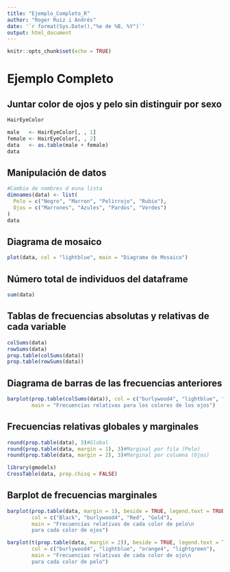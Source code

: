 ```yaml
---
title: "Ejemplo_Completo_R"
author: "Roger Ruiz i Andrés"
date: '`r format(Sys.Date(),"%e de %B, %Y")`'
output: html_document
---
```


```r
knitr::opts_chunk$set(echo = TRUE)
```

# Ejemplo Completo

## Juntar color de ojos y pelo sin distinguir por sexo

```r
HairEyeColor
```


```r
male   <- HairEyeColor[, , 1]
female <- HairEyeColor[, , 2]
data   <- as.table(male + female)
data
```

## Manipulación de datos

```r
#Cambio de nombres d euna lista
dimnames(data) <- list(
  Pelo = c("Negro", "Marron", "Pelirrojo", "Rubio"),
  Ojos = c("Marrones", "Azules", "Pardos", "Verdes")
)
data
```

## Diagrama de mosaico

```r
plot(data, col = "lightblue", main = "Diagrama de Mosaico")
```

## Número total de individuos del dataframe

```r
sum(data)
```

## Tablas de frecuencias absolutas y relativas de cada variable

```r
colSums(data)
rowSums(data)
prop.table(colSums(data))
prop.table(rowSums(data))
```

## Diagrama de barras de las frecuencias anteriores

```r
barplot(prop.table(colSums(data)), col = c("burlywood4", "lightblue", "orange3", "lightgreen"), ylim = c(0, 0.4),
        main = "Frecuencias relativas para los colores de los ojos")
```

## Frecuencias relativas globales y marginales

```r
round(prop.table(data), 3)#Global
round(prop.table(data, margin = 1), 3)#Marginal por fila (Pelo)
round(prop.table(data, margin = 2), 3)#Marginal por columna (Ojos)
```

```r
library(gmodels)
CrossTable(data, prop.chisq = FALSE)
```


## Barplot de frecuencias marginales

```r
barplot(prop.table(data, margin = 1), beside = TRUE, legend.text = TRUE, ylim = c(0, 0.8),
        col = c("Black", "burlywood4", "Red", "Gold"),
        main = "Frecuencias relativas de cada color de pelo\n
        para cada color de ojos")
```

```r
barplot(t(prop.table(data, margin = 2)), beside = TRUE, legend.text = TRUE, ylim = c(0, 0.6),
        col = c("burlywood4", "lightblue", "orange4", "lightgreen"),
        main = "Frecuencias relativas de cada color de ojo\n
        para cada color de pelo")
```



